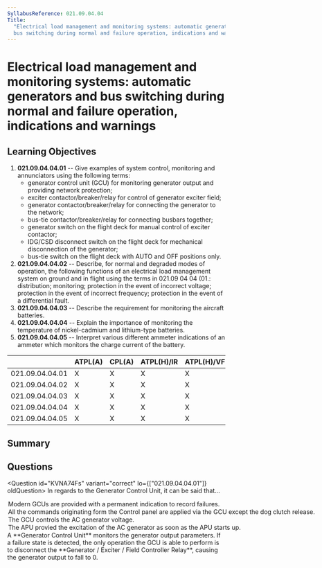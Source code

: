 ```yaml
---
SyllabusReference: 021.09.04.04
Title:
  "Electrical load management and monitoring systems: automatic generators and
  bus switching during normal and failure operation, indications and warnings"
---
```


# Electrical load management and monitoring systems: automatic generators and bus switching during normal and failure operation, indications and warnings

## Learning Objectives

1. **021.09.04.04.01** -- Give examples of system control, monitoring and
   annunciators using the following terms:
   - generator control unit (GCU) for monitoring generator output and providing
     network protection;
   - exciter contactor/breaker/relay for control of generator exciter field;
   - generator contactor/breaker/relay for connecting the generator to the
     network;
   - bus-tie contactor/breaker/relay for connecting busbars together;
   - generator switch on the flight deck for manual control of exciter
     contactor;
   - IDG/CSD disconnect switch on the flight deck for mechanical disconnection
     of the generator;
   - bus-tie switch on the flight deck with AUTO and OFF positions only.
2. **021.09.04.04.02** -- Describe, for normal and degraded modes of operation,
   the following functions of an electrical load management system on ground and
   in flight using the terms in 021.09 04 04 (01.: distribution; monitoring;
   protection in the event of incorrect voltage; protection in the event of
   incorrect frequency; protection in the event of a differential fault.
3. **021.09.04.04.03** -- Describe the requirement for monitoring the aircraft
   batteries.
4. **021.09.04.04.04** -- Explain the importance of monitoring the temperature
   of nickel-cadmium and lithium-type batteries.
5. **021.09.04.04.05** -- Interpret various different ammeter indications of an
   ammeter which monitors the charge current of the battery.

|                 | ATPL(A) | CPL(A) | ATPL(H)/IR | ATPL(H)/VFR | CPL(H) | IR  | CBIR(A) |
| --------------- | ------- | ------ | ---------- | ----------- | ------ | --- | ------- |
| 021.09.04.04.01 | X       | X      | X          | X           | X      |     |         |
| 021.09.04.04.02 | X       | X      | X          | X           | X      |     |         |
| 021.09.04.04.03 | X       | X      | X          | X           | X      |     |         |
| 021.09.04.04.04 | X       | X      | X          | X           | X      |     |         |
| 021.09.04.04.05 | X       | X      | X          | X           | X      |     |         |

## Summary

## Questions

<Question id="KVNA74Fs" variant="correct" lo={["021.09.04.04.01"]} oldQuestion>
  <Text variant="multipleCorrect" select={4}>
    In regards to the Generator Control Unit, it can be said that...
  </Text>
  <Option id="KVNA74Fs-1" correct>
    Modern GCUs are provided with a permanent indication to record failures.
  </Option>
  <Option
    id="KVNA74Fs-2"
    correct
    why="Dog Clutch release === disconnecting the CSD. This operation can only be performed manually by the pilot."
  >
    All the commands originating form the Control panel are applied via the GCU
    except the dog clutch release.
  </Option>
  <Option id="KVNA74Fs-3" why="">
    The GCU controls the AC generator voltage.
  </Option>
  <Option id="KVNA74Fs-4" why="">
    The APU provied the excitation of the AC generator as soon as the APU starts
    up.
  </Option>
  <Explanation>
    A **Generator Control Unit** monitors the generator output parameters. If a
    failure state is detected, the only operation the GCU is able to perform is
    to disconnect the **Generator / Exciter / Field Controller Relay**, causing
    the generator output to fall to 0.
  </Explanation>
</Question>
